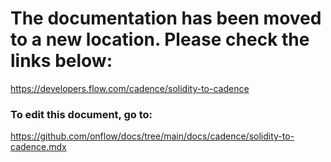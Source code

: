 # The documentation has been moved to a new location. Please check the links below:

https://developers.flow.com/cadence/solidity-to-cadence

### To edit this document, go to:

https://github.com/onflow/docs/tree/main/docs/cadence/solidity-to-cadence.mdx
